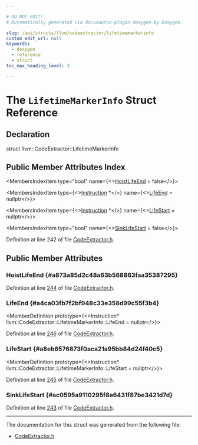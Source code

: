 ```yaml
---

# DO NOT EDIT!
# Automatically generated via docusaurus-plugin-doxygen by Doxygen.

slug: /api/structs/llvm/codeextractor/lifetimemarkerinfo
custom_edit_url: null
keywords:
  - doxygen
  - reference
  - struct
toc_max_heading_level: 3

---
```





# The `LifetimeMarkerInfo` Struct Reference

<DoxygenPage pluginConfig={pluginConfig}>



## Declaration

<CodeBlock>struct llvm::CodeExtractor::LifetimeMarkerInfo</CodeBlock>

## Public Member Attributes Index

<MembersIndex>

<MembersIndexItem
  type="bool"
  name={<><a href="#a873a85d2c48a63b568863faa35387295">HoistLifeEnd</a> = false</>}>
</MembersIndexItem>

<MembersIndexItem
  type={<><a href="/docs/api/classes/llvm/instruction">Instruction</a> &#42;</>}
  name={<><a href="#a4ca03fb7f2bf948c33e358d99c55f3b4">LifeEnd</a> = nullptr</>}>
</MembersIndexItem>

<MembersIndexItem
  type={<><a href="/docs/api/classes/llvm/instruction">Instruction</a> &#42;</>}
  name={<><a href="#a8eb6576873f0aca21a95bb84d24f40c5">LifeStart</a> = nullptr</>}>
</MembersIndexItem>

<MembersIndexItem
  type="bool"
  name={<><a href="#ac0595a9110295f8a6431f87be3421d7d">SinkLifeStart</a> = false</>}>
</MembersIndexItem>

</MembersIndex>


Definition at line 242 of file <a href="/docs/api/files/include/include/llvm/include/llvm/transforms/include/llvm/transforms/utils/codeextractor-h">CodeExtractor.h</a>.

<SectionDefinition>

## Public Member Attributes

### HoistLifeEnd {#a873a85d2c48a63b568863faa35387295}

<MemberDefinition
  prototype="bool llvm::CodeExtractor::LifetimeMarkerInfo::HoistLifeEnd = false">

Definition at line <a href="/docs/api/files/include/include/llvm/include/llvm/transforms/include/llvm/transforms/utils/codeextractor-h/#l00244">244</a> of file <a href="/docs/api/files/include/include/llvm/include/llvm/transforms/include/llvm/transforms/utils/codeextractor-h">CodeExtractor.h</a>.
</MemberDefinition>

### LifeEnd {#a4ca03fb7f2bf948c33e358d99c55f3b4}

<MemberDefinition
  prototype={<>Instruction&#42; llvm::CodeExtractor::LifetimeMarkerInfo::LifeEnd = nullptr</>}>

Definition at line <a href="/docs/api/files/include/include/llvm/include/llvm/transforms/include/llvm/transforms/utils/codeextractor-h/#l00246">246</a> of file <a href="/docs/api/files/include/include/llvm/include/llvm/transforms/include/llvm/transforms/utils/codeextractor-h">CodeExtractor.h</a>.
</MemberDefinition>

### LifeStart {#a8eb6576873f0aca21a95bb84d24f40c5}

<MemberDefinition
  prototype={<>Instruction&#42; llvm::CodeExtractor::LifetimeMarkerInfo::LifeStart = nullptr</>}>

Definition at line <a href="/docs/api/files/include/include/llvm/include/llvm/transforms/include/llvm/transforms/utils/codeextractor-h/#l00245">245</a> of file <a href="/docs/api/files/include/include/llvm/include/llvm/transforms/include/llvm/transforms/utils/codeextractor-h">CodeExtractor.h</a>.
</MemberDefinition>

### SinkLifeStart {#ac0595a9110295f8a6431f87be3421d7d}

<MemberDefinition
  prototype="bool llvm::CodeExtractor::LifetimeMarkerInfo::SinkLifeStart = false">

Definition at line <a href="/docs/api/files/include/include/llvm/include/llvm/transforms/include/llvm/transforms/utils/codeextractor-h/#l00243">243</a> of file <a href="/docs/api/files/include/include/llvm/include/llvm/transforms/include/llvm/transforms/utils/codeextractor-h">CodeExtractor.h</a>.
</MemberDefinition>

</SectionDefinition>

<hr/>

The documentation for this struct was generated from the following file:

<ul>
<li><a href="/docs/api/files/include/include/llvm/include/llvm/transforms/include/llvm/transforms/utils/codeextractor-h">CodeExtractor.h</a></li>
</ul>

</DoxygenPage>
